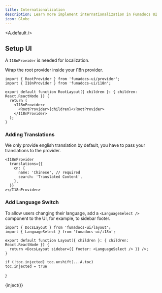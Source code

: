 ```yaml
---
title: Internationalization
description: Learn more implement internationalization in Fumadocs UI
icon: Globe
---
```



<A.default />

## Setup UI

A `I18nProvider` is needed for localization.

Wrap the root provider inside your i18n provider.

```tsx
import { RootProvider } from 'fumadocs-ui/provider';
import { I18nProvider } from 'fumadocs-ui/i18n';

export default function RootLayout({ children }: { children: React.ReactNode }) {
  return (
    <I18nProvider>
      <RootProvider>{children}</RootProvider>
    </I18nProvider>
  );
}
```

### Adding Translations

We only provide english translation by default, you have to pass your translations to the provider.

```mdx
<I18nProvider
  translations={{
    cn: {
      name: 'Chinese', // required
      search: 'Translated Content',
    },
  }}
></I18nProvider>
```

### Add Language Switch

To allow users changing their language, add a `<LanguageSelect />`
component to the UI, for example, to sidebar footer.

```tsx title="[lang]/docs/layout.tsx"
import { DocsLayout } from 'fumadocs-ui/layout';
import { LanguageSelect } from 'fumadocs-ui/i18n';

export default function Layout({ children }: { children: React.ReactNode }) {
  return <DocsLayout sidebar={{ footer: <LanguageSelect /> }} />;
}
```

    if (!toc.injected) toc.unshift(...A.toc)
    toc.injected = true
}

{inject()}
